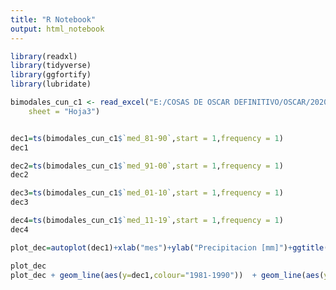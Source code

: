 ```yaml
---
title: "R Notebook"
output: html_notebook
---
```




```r
library(readxl)
library(tidyverse)
library(ggfortify)
library(lubridate)

bimodales_cun_c1 <- read_excel("E:/COSAS DE OSCAR DEFINITIVO/OSCAR/2020-2/Proyecto- PAPA/ANOMALIAS/ANOMALIAS POR CLUSTER/entrada pror departamento/cundinamarca/c1/bimodales_cun_c1.xlsx", 
    sheet = "Hoja3")


dec1=ts(bimodales_cun_c1$`med_81-90`,start = 1,frequency = 1)
dec1

dec2=ts(bimodales_cun_c1$`med_91-00`,start = 1,frequency = 1)
dec2

dec3=ts(bimodales_cun_c1$`med_01-10`,start = 1,frequency = 1)
dec3

dec4=ts(bimodales_cun_c1$`med_11-19`,start = 1,frequency = 1)
dec4
```
```r
plot_dec=autoplot(dec1)+xlab("mes")+ylab("Precipitacion [mm]")+ggtitle("Comportamiento PCP C2",subtitle = "Periodo 1981-2019")

plot_dec
plot_dec + geom_line(aes(y=dec1,colour="1981-1990"))  + geom_line(aes(y=dec2,colour="1991-2000"))+ geom_line(aes(y=dec3,colour="2001-2010"))+ geom_line(aes(y=dec4,colour="2011-2019"))+ scale_colour_manual("", values=c("1981-1990"="green4", "1991-2000"="yellow3", "2001-2010"="orange", "2011-2019"="red"))+ scale_x_continuous(breaks=seq(0, 12, 1))
```

